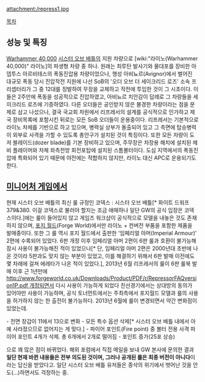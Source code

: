 '''{{{+1 Repressor}}}'''

attachment:/repress1.jpg

[[목차]]

== 성능 및 특징 ==
[[Warhammer 40,000]] [[시스터 오브 배틀]]의 지원 차량으로 [wiki:"라이노(Warhammer 40,000)" 라이노]의 파생형 차량 중 하나. 원래는 최루탄 발사기와 물대포를 장비한 아뎁투스 아르비테스의 폭동진압용 차량이었으나, 행성 아비뇨르(Avignor)에서 벌어진 대규모 폭동 당시 진압작전 지원에 나선 SoB의 '오더 오브 더 세이크리드 로즈' 소속 프리셉터리가 그 중 12대를 징발하여 무장을 교체하고 작전에 투입한 것이 그 시초이다. 이들은 2주만에 폭동을 성공적으로 진압하였고, 아비뇨르 치안감이 답례로 그 차량들을 세이크리드 로즈에 기증하였다. 다른 오더들은 공인받지 않은 불경한 차량이라는 점을 문제로 삼고 나섰으나, 결국 국교회 차원에서 리프레서의 설계를 공식적으로 인가하고 제국 장비목록에 포함시킨 뒤로는 모든 SoB 오더들이 운용중이다. 리프레서는 기본적으로 라이노 차체를 기반으로 하고 있으며, 병력실 상부가 돌출되어 있고 그 측면에 탑승병력이 외부로 사격을 가할 수 있도록 총안구가 설치된 것이 특징이다. 또한 모든 차량이 도저 블레이드(dozer blade)를 기본 장비하고 있으며, 주무장은 차장용 해치에 설치된 헤비 플레이머와 차체 좌측전방 회전포탑에 설치된 스톰볼터이다. 도심 지역에서의 폭동진압에 특화되어 있기 때문에 야전에는 적합하지 않지만, 라이노 대신 APC로 운용되기도 한다.

== [[미니어처 게임]]에서 ==
현재 시스터 오브 배틀의 최신 룰 규정인 코덱스 : 시스터 오브 배틀[* 화이트 드워프 379&380. 이걸 코덱스로 불러야 할지는 조금 애매하나 일단 GW의 공식 입장은 코덱스이다.]에는 룰이 들어있지 않고 게임즈 워크샵이 공식적으로 모델을 내놓은 것도 존재하지 않으며, [[포지 월드]](Forge World)에서만 라이노 + 컨버전 부품을 포함한 제품을 발매중이다. 또한 그 룰 역시 포지 월드에서 출판한 '임페리얼 아머(Imperial Armour)' 2편에 수록되어 있었다. 6판 개정 이후 임페리얼 아머 2편이 6판 룰과 호환이 불가능해 잠시 사용이 불가능해진 적이 있었으나[* 단, 임페리얼 아머 2편은 2000년대 초반에 나온 것이라 5판과도 맞지 않는 부분이 있었고, 이를 해결하기 위해서 6판 발매 이전에도 몇 차례에 걸쳐 에레타가 나온 적이 있었다.], 2013년 6월 리프레서의 룰이 6판 룰북 발매 이후 근 1년만에 [[http://www.forgeworld.co.uk/Downloads/Product/PDF/r/RepressorFAQversion1P.pdf 개정]]되면서 다시 사용이 가능하게 되었다 친선경기에서는 상대방의 동의가 있어야만 사용이 가능하며, 공식 토너먼트에서는 주최측에서 포지월드 모델과 룰의 사용을 허가하지 않는 한 출전이 불가능하다.
2013년 6월에 룰이 변경되면서 약간 변화점이 있었는데.

- 전면 장갑이 11에서 13으로 변화
- 모든 특수 옵션 삭제[* 시스터 오브 배틀 내에서 아예 사라졌으므로 없어지는 게 맞다.]
- 파이어 포인트(Fire point) 중 볼터 전용 사격 파이어 포인트 4개가 삭제. 총 6개에서 2개로 떨어짐
- 포인트 증가(25포 상승)

으로 꽤 많은 점이 바뀌었다. 해외 포럼에서 직접 메일을 보내 GW 본사에 문의한 결과 '''일단 현재 바뀐 내용들은 전부 의도된 것이며, 그러나 공개된 룰은 최종 버전이 아니다'''이라는 답신을 받았다고. 일단 시스터 오브 배틀 유저들은 종삭의 위기에서 벗어난 것을 안도(...)하면서도 걱정하는 중.
